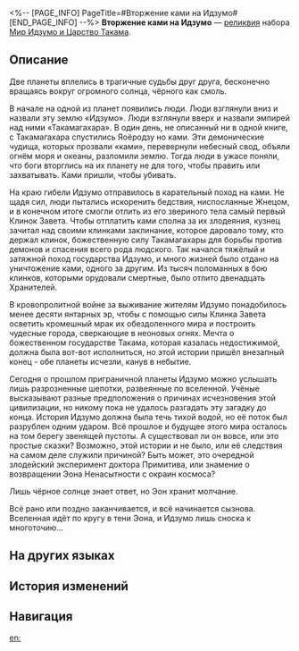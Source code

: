 <%-- [PAGE_INFO]
PageTitle=#Вторжение ками на Идзумо#
[END_PAGE_INFO] --%>
{{Реликвия Инфобокс
|id          = 63145
|Изображение = Предмет Вторжение ками на Идзумо.png
|Набор       = Мир Идзумо и Царство Такама
|Предмет     = Планарная сфера
|Упоминания  = 
}}
{{Описание|Внутри запечатана планета Идзумо, чьё прошлое и будущее рассечены ударом клинка. Идзумо переживало как невообразимые кровопролитные войны, так и дни роскошного изобилия... Ныне же не найти этих опустошённых земель, оставивших после себя лишь кладбище мечей, на котором покоится прошлое.}}
'''Вторжение ками на Идзумо''' — [[реликвия]] набора [[Мир Идзумо и Царство Такама]].

==Описание==
Две планеты вплелись в трагичные судьбы друг друга, бесконечно вращаясь вокруг огромного солнца, чёрного как смоль.

В начале на одной из планет появились люди. Люди взглянули вниз и назвали эту землю «Идзумо». Люди взглянули вверх и назвали эмпирей над ними «Такамагахара». В один день, не описанный ни в одной книге, с Такамагахара спустились Яоёродзу но ками. Эти демонические чудища, которых прозвали «ками», перевернули небесный свод, объяли огнём моря и океаны, разломили землю. Тогда люди в ужасе поняли, что боги вторглись на их планету не для того, чтобы править или захватывать. Ками пришли, чтобы убивать.

На краю гибели Идзумо отправилось в карательный поход на ками. Не щадя сил, люди пытались искоренить бедствия, ниспосланные Жнецом, и в конечном итоге смогли отлить из его звериного тела самый первый Клинок Завета. Чтобы отплатить ками сполна за их злодеяния, кузнец зачитал над своими клинками заклинание, которое даровало тому, кто держал клинок, божественную силу Такамагахары для борьбы против демонов и спасения всего рода людского. Так начался тяжёлый и затяжной поход государства Идзумо, и много жизней было отдано на уничтожение ками, одного за другим. Из тысяч поломанных в бою клинков, которыми орудовали смертные, было отлито двенадцать Хранителей.

В кровопролитной войне за выживание жителям Идзумо понадобилось менее десяти янтарных эр, чтобы с помощью силы Клинка Завета осветить кромешный мрак их обездоленного мира и построить чудесные города, сверкающие в неоновых огнях. Мечта о божественном государстве Такама, которая казалась недостижимой, должна была вот-вот исполниться, но этой истории пришёл внезапный конец - обе планеты исчезли, канув в небытие.

Сегодня о прошлом приграничной планеты Идзумо можно услышать лишь разрозненные шепотки, развеянные по вселенной. Учёные высказывают разные предположения о причинах исчезновения этой цивилизации, но никому пока не удалось разгадать эту загадку до конца. История Идзумо должна была течь тихой водой, но её поток был разрублен одним ударом. Всё прошлое и будущее этого мира осталось на том берегу звенящей пустоты. А существовал ли он вовсе, или это простые сказки? Возможно, этой истории и не было, или её следствия на самом деле служили причиной? Быть может, это очередной злодейский эксперимент доктора Примитива, или знамение о возвращении Эона Ненасытности с окраин космоса?

Лишь чёрное солнце знает ответ, но Эон хранит молчание.

Всё рано или поздно заканчивается, и всё начинается сызнова. Вселенная идёт по кругу в тени Эона, и Идзумо лишь сноска к многоточию...

==На других языках==
{{На других языках
|en   = Izumo's Magatsu no Morokami
|zhs  = 出云的祸津众神
|zht  = 出雲的禍津眾神
|ja   = {{Rubi|出雲|いずも}}の{{Rubi|禍津衆神|まがつのもろかみ}}
|ko   = 이즈모의 재앙신
|es   = Kami de las desgracias de Izumo
|fr   = Désastre des kami d'Izumo
|ru   = Вторжение ками на Идзумо
|th   = Izumo's Magatsu no Morokami
|vi   = Magatsu no Morokami Của Izumo
|de   = Izumos Magatsu-no-Morokami
|id   = Izumo's Magatsu no Morokami
|pt   = Izumo: Magatsu no Morokami
}}

==История изменений==
{{История изменений|3.5}}

==Навигация==
{{Набор Реликвий Навбокс|Мир Идзумо и Царство Такама}}

[[en:]]